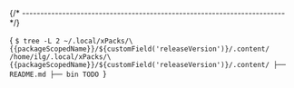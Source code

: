 


{/* ------------------------------------------------------------------------ */}

<CodeBlock language="console"> {
`$ tree -L 2 ~/.local/xPacks/\{{packageScopedName}}/${customField('releaseVersion')}/.content/
/home/ilg/.local/xPacks/\{{packageScopedName}}/${customField('releaseVersion')}/.content/
├── README.md
├── bin
TODO
`} </CodeBlock>
